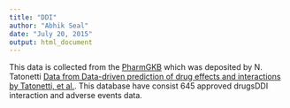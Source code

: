 ```yaml
---
title: "DDI"
author: "Abhik Seal"
date: "July 20, 2015"
output: html_document
---
```


This data is collected from the [PharmGKB](https://www.pharmgkb.org/) which was deposited by N. Tatonetti 
[Data from Data-driven prediction of drug effects and interactions by Tatonetti, et al.](http://stm.sciencemag.org/content/4/125/125ra31.full-text.pdf+html).
This database have consist 645 approved drugsDDI interaction and adverse events data.
